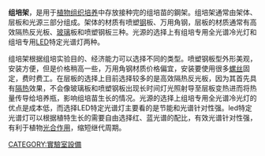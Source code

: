 {{multiple issues|
{{orphan|time=2014-08-09T03:49:48+00:00}}
{{unreferenced|time=2014-08-09T03:49:48+00:00}}
}}
'''组培架'''，是用于[[植物组织培养|植物组织培养]]中存放接种完的组培苗的鋼架。组培架通常由架体、层板和光源三部分组成。架体的材质有喷塑[[钢|钢]]板、万用角钢，层板的材质通常有高效隔热反光板、[[玻璃|玻璃]]板和喷塑钢板三种。光源的选择上有组培专用全光谱冷光灯和组培专用[[LED|LED]]特定光谱灯两种。

组培架根据组培实验目的、经济能力可以选择不同的类型。喷塑钢板型外形美观，安装方便，但是价格稍高一些，万用角钢材质价格偏宜，安装要使用很多[[螺丝|螺丝]]固定，费时费工。在层板的选择上目前选择较多的是高效隔热反光板，因为其首先具有[[隔热|隔热]]效果，不会像玻璃板和喷塑钢板出现长时间灯光照射导至层板变热进而将热量传导给培养瓶，影响组培苗生长的情况。光源的选择上组培专用全光谱冷光灯的优点是成本低，而选择LED特定光谱灯主要看的是节能和光谱针对性强。led特定光谱灯可以根据植特生长的需要自由选择红、蓝光谱的配比，有效光谱针对性强，有利于植物[[光合作用|光合作用]]，缩短继代周期。

[[CATEGORY:實驗室設備|CATEGORY:實驗室設備]]
